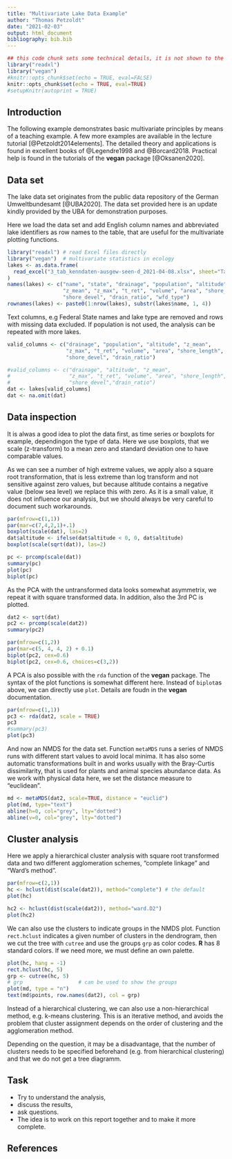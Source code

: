 ```yaml
---
title: "Multivariate Lake Data Example"
author: "Thomas Petzoldt"
date: "2021-02-03"
output: html_document
bibliography: bib.bib
---
```


```r
## this code chunk sets some technical details, it is not shown to the user
library("readxl")
library("vegan")
#knitr::opts_chunk$set(echo = TRUE, eval=FALSE)
knitr::opts_chunk$set(echo = TRUE, eval=TRUE)
#setupKnitr(autoprint = TRUE)
```

## Introduction

The following example demonstrates basic multivariate principles by means of a 
teaching example. A few more examples are available in  the lecture tutorial
[@Petzoldt2014elements]. The detailed theory and applications is found in 
excellent books of @Legendre1998 and @Borcard2018. Practical help is found in the
tutorials of the **vegan** package [@Oksanen2020].

## Data set

The lake data set originates from the public data repository of the German 
Umweltbundesamt [@UBA2020]. The data set provided here is an update kindly 
provided by the UBA for demonstration purposes.

Here we load the data set and add English column names and 
abbreviated lake identifiers as row names to the table,
that are useful for the multivariate plotting functions.

```r
library("readxl") # read Excel files directly
library("vegan")  # multivariate statistics in ecology
lakes <- as.data.frame(
  read_excel("3_tab_kenndaten-ausgew-seen-d_2021-04-08.xlsx", sheet="Tabelle1", skip=3)
)
names(lakes) <- c("name", "state", "drainage", "population", "altitude", 
                  "z_mean", "z_max", "t_ret", "volume", "area", "shore_length", 
                  "shore_devel", "drain_ratio", "wfd_type")
rownames(lakes) <- paste0(1:nrow(lakes), substr(lakes$name, 1, 4))
```

Text columns, e.g Federal State names and lake type are removed and rows with missing data 
excluded. If population is not used, the analysis can be repeated with more lakes.

```r
valid_columns <- c("drainage", "population", "altitude", "z_mean",
                   "z_max", "t_ret", "volume", "area", "shore_length", 
                   "shore_devel", "drain_ratio")

#valid_columns <- c("drainage", "altitude", "z_mean",
#                   "z_max", "t_ret", "volume", "area", "shore_length", 
#                   "shore_devel","drain_ratio")
dat <- lakes[valid_columns]
dat <- na.omit(dat)
```

## Data inspection

It is alwas a good idea to plot the data first, as time series or boxplots for 
example, dependingon the type of data. Here we use boxplots, that we scale (z-transform) 
to a mean zero and standard deviation one to have comparable values.

As we can see a number of high extreme values, we apply also a square root 
transformation, that is less extreme than log transform and not sensitive against 
zero values, but because altitude contains a negative value (below sea level) we 
replace this with zero. As it is a small value, it does not influence our analysis,
but we should always be very careful to document such workarounds.

```r
par(mfrow=c(1,1))
par(mar=c(7,4,2,1)+.1)
boxplot(scale(dat), las=2)
dat$altitude <- ifelse(dat$altitude < 0, 0, dat$altitude)
boxplot(scale(sqrt(dat)), las=2)
```


```r
pc <- prcomp(scale(dat))
summary(pc)
plot(pc)
biplot(pc)
```

As the PCA with the untransformed data looks somewhat asymmetrix, we repeat it with
square transformed data. In addition, also the 3rd PC is plotted.

```r
dat2 <- sqrt(dat)
pc2 <- prcomp(scale(dat2))
summary(pc2)

par(mfrow=c(1,2))
par(mar=c(5, 4, 4, 2) + 0.1)
biplot(pc2, cex=0.6)
biplot(pc2, cex=0.6, choices=c(3,2))
```

A PCA is also possible with the `rda` function of the **vegan** package. The
syntax of the plot functions is somewhat different here. Instead of `biplot`as 
above, we can directly use `plot`. Details are foudn in the **vegan** documentation.

```r
par(mfrow=c(1,1))
pc3 <- rda(dat2, scale = TRUE)
pc3
#summary(pc3)
plot(pc3)
```

And now an NMDS for the data set. Function `metaMDS` runs a series of NMDS runs
with different start values to avoid local minima. It has also some automatic
transformations built in and works usually with the Bray-Curtis dissimilarity,
that is used for plants and animal species abundance data. As we work with
physical data here, we set the distance measure to "euclidean".

```r
md <- metaMDS(dat2, scale=TRUE, distance = "euclid")
plot(md, type="text")
abline(h=0, col="grey", lty="dotted")
abline(v=0, col="grey", lty="dotted")
```

## Cluster analysis

Here we apply a hierarchical cluster analysis with square root transformed data 
and two different agglomeration schemes, "complete linkage" and "Ward's method".

```r
par(mfrow=c(2,1))
hc <- hclust(dist(scale(dat2)), method="complete") # the default
plot(hc)

hc2 <- hclust(dist(scale(dat2)), method="ward.D2")
plot(hc2)
```

We can also use the clusters to indicate groups in the NMDS plot. Function 
`rect.hclust` indicates a given number of clusters in the dendrogram, then we cut
the tree with `cutree` and use the groups `grp` as color codes. **R** has 8 
standard colors. If we need more, we must define an own palette.

```r
plot(hc, hang = -1)
rect.hclust(hc, 5)
grp <- cutree(hc, 5)
# grp                  # can be used to show the groups
plot(md, type = "n")
text(md$points, row.names(dat2), col = grp)
```


Instead of a hierarchical clustering, we can also use a non-hierarchical method,
e.g. k-means clustering. This is an iterative method, and avoids the problem that 
cluster assignment depends on the order of clustering and the agglomeration method.

Depending on the question, it may be a disadvantage, that the number of clusters 
needs to be specified beforehand (e.g. from hierarchical clustering) and that we
do not get a tree diagramm.


## Task

* Try to understand the analysis, 
* discuss the results, 
* ask questions.
* The idea is to work on this report together and to make it more complete.

## References
